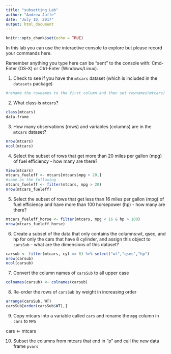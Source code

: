 ```yaml
---
title: "subsetting Lab"
author: "Andrew Jaffe"
date: "July 10, 2017"
output: html_document
---
```


```r
knitr::opts_chunk$set(echo = TRUE)
```

In this lab you can use the interactive console to explore but please record your commands here.  

Remember anything you type here can be "sent" to the console with: Cmd-Enter (OS-X) or Ctrl-Enter (Windows/Linux).

1. Check to see if you have the `mtcars` dataset (which is included in the `datasets` package)

```r
#rename the rownames to the first column and then set rownames(mtcars) <- NULL
```

2. What class is `mtcars`?

```r
class(mtcars)
data.frame
```

3. How many observations (rows) and variables (columns) are in the `mtcars` dataset?

```r
nrow(mtcars)
ncol(mtcars)
```


4. Select the subset of rows that get more than 20 miles per gallon (mpg) of fuel efficiency - how many are there?
```r
View(mtcars)
mtcars_fueleff <- mtcars[mtcars$mpg > 20,]
#same as the following
mtcars_fueleff <- filter(mtcars, mpg > 20)
nrow(mtcars_fueleff)
```


5. Select the subset of rows that get less than 16 miles per gallon (mpg) of fuel efficiency and have more than 100 horsepower (hp) - how many are there?

```r
mtcars_fueleff_horse <- filter(mtcars, mpg < 16 & hp > 100)
nrow(mtcars_fueleff_horse)
```

6. Create a subset of the data that only contains the columns:wt, qsec, and hp for only the cars that have 8 cylinder, and assign this object to `carsSub` - what are the dimensions of this dataset?

```r
carsub <- filter(mtcars, cyl == 8) %>% select("wt","qsec","hp")
nrow(carsub)
ncol(carsub)
```

7. Convert the column names of `carsSub` to all upper case
```r
colnames(carsub) <- colnames(carsub) 
```

8. Re-order the rows of `carsSub` by weight in increasing order

```r
arrange(carsSub, WT)
carsSub[order(carsSub$WT),]
```


9. Copy mtcars into a variable called `cars` and rename the `mpg` column in `cars` to `MPG`

cars <- mtcars


10. Subset the columns from mtcars that end in "p" and call the new data frame `pvars`


